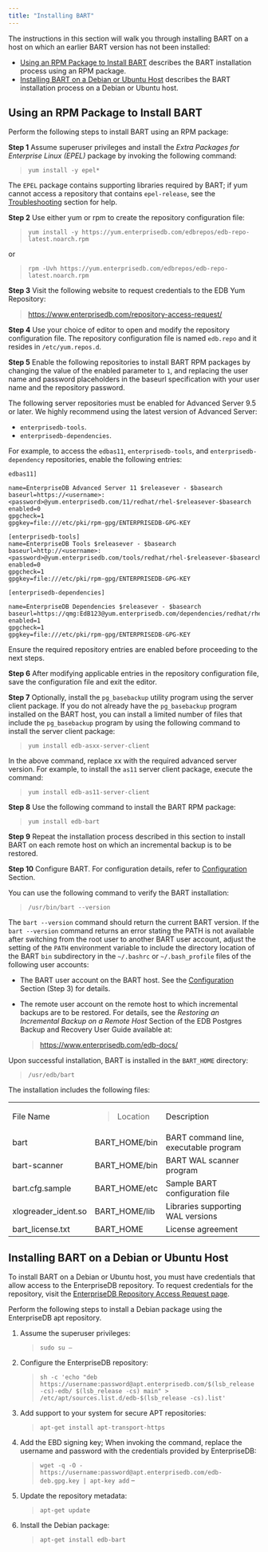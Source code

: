 ```yaml
---
title: "Installing BART"
---
```


The instructions in this section will walk you through installing BART on a host on which an earlier BART version has not been installed:

-   [Using an RPM Package to Install BART](#installing_bart_using_an_rpm_package) describes the BART installation process using an RPM package.
-   [Installing BART on a Debian or Ubuntu Host](#installing-bart-on-a-debian-or-ubuntu-host) describes the BART installation process on a Debian or Ubuntu host.

<div id="installing_bart_using_an_rpm_package" class="registered_link"></div>

## Using an RPM Package to Install BART

Perform the following steps to install BART using an RPM package:

**Step 1** Assume superuser privileges and install the *Extra Packages for Enterprise Linux (EPEL)* package by invoking the following command:

> `yum install -y epel*`

The `EPEL` package contains supporting libraries required by BART; if yum cannot access a repository that contains `epel-release`, see the [Troubleshooting](../04_troubleshooting/#troubleshooting) section for help.

**Step 2** Use either yum or rpm to create the repository configuration file:

> `yum install -y https://yum.enterprisedb.com/edbrepos/edb-repo-latest.noarch.rpm`

or

> `rpm -Uvh https://yum.enterprisedb.com/edbrepos/edb-repo-latest.noarch.rpm`

**Step 3** Visit the following website to request credentials to the EDB Yum Repository:

> <https://www.enterprisedb.com/repository-access-request/>

**Step 4** Use your choice of editor to open and modify the repository configuration file. The repository configuration file is named `edb.repo` and it resides in `/etc/yum.repos.d`.

**Step 5** Enable the following repositories to install BART RPM packages by changing the value of the enabled parameter to `1`, and replacing the user name and password placeholders in the baseurl specification with your user name and the repository password.

The following server repositories must be enabled for Advanced Server 9.5 or later. We highly recommend using the latest version of Advanced Server:

-   `enterprisedb-tools`.
-   `enterprisedb-dependencies`.

For example, to access the `edbas11`, `enterprisedb-tools`, and `enterprisedb-dependency` repositories, enable the following entries:

```
edbas11]

name=EnterpriseDB Advanced Server 11 $releasever - $basearch
baseurl=https://<username>:<password>@yum.enterprisedb.com/11/redhat/rhel-$releasever-$basearch
enabled=0
gpgcheck=1
gpgkey=file:///etc/pki/rpm-gpg/ENTERPRISEDB-GPG-KEY

[enterprisedb-tools]
name=EnterpriseDB Tools $releasever - $basearch
baseurl=http://<username>:<password>@yum.enterprisedb.com/tools/redhat/rhel-$releasever-$basearch
enabled=0
gpgcheck=1
gpgkey=file:///etc/pki/rpm-gpg/ENTERPRISEDB-GPG-KEY

[enterprisedb-dependencies]

name=EnterpriseDB Dependencies $releasever - $basearch
baseurl=https://qmg:EdB123@yum.enterprisedb.com/dependencies/redhat/rhel-$releasever-$basearch
enabled=1
gpgcheck=1
gpgkey=file:///etc/pki/rpm-gpg/ENTERPRISEDB-GPG-KEY
```

Ensure the required repository entries are enabled before proceeding to the next steps.

**Step 6** After modifying applicable entries in the repository configuration file, save the configuration file and exit the editor.

**Step 7** Optionally, install the `pg_basebackup` utility program using the server client package. If you do not already have the `pg_basebackup` program installed on the BART host, you can install a limited number of files that include the `pg_basebackup` program by using the following command to install the server client package:

> `yum install edb-asxx-server-client`

In the above command, replace xx with the required advanced server version. For example, to install the `as11` server client package, execute the command:

> `yum install edb-as11-server-client`

**Step 8** Use the following command to install the BART RPM package:

> `yum install edb-bart`

**Step 9** Repeat the installation process described in this section to install BART on each remote host on which an incremental backup is to be restored.

**Step 10** Configure BART. For configuration details, refer to [Configuration](../03_configuration/#configuration) Section.

You can use the following command to verify the BART installation:

> `/usr/bin/bart --version`

The `bart --version` command should return the current BART version. If the `bart --version` command returns an error stating the PATH is not available after switching from the root user to another BART user account, adjust the setting of the `PATH` environment variable to include the directory location of the BART `bin` subdirectory in the `~/.bashrc` or `~/.bash_profile` files of the following user accounts:

-   The BART user account on the BART host. See the [Configuration](../03_configuration/#configuration) Section (Step 3) for details.

-   The remote user account on the remote host to which incremental backups are to be restored. For details, see the *Restoring an Incremental Backup on a Remote Host* Section of the EDB Postgres Backup and Recovery User Guide available at:

    > <https://www.enterprisedb.com/edb-docs/>

Upon successful installation, BART is installed in the `BART_HOME` directory:

> `/usr/edb/bart`

The installation includes the following files:

<table><colgroup><col style="width: 31%" /><col style="width: 22%" /><col style="width: 45%" /></colgroup><tbody><tr class="odd"><td>File Name</td><td><blockquote><p>Location</p></blockquote></td><td>Description</td></tr><tr class="even"><td>bart</td><td>BART_HOME/bin</td><td>BART command line, executable program</td></tr><tr class="odd"><td>bart-scanner</td><td>BART_HOME/bin</td><td>BART WAL scanner program</td></tr><tr class="even"><td>bart.cfg.sample</td><td>BART_HOME/etc</td><td>Sample BART configuration file</td></tr><tr class="odd"><td>xlogreader_ident.so</td><td>BART_HOME/lib</td><td>Libraries supporting WAL versions</td></tr><tr class="even"><td>bart_license.txt</td><td>BART_HOME</td><td>License agreement</td></tr></tbody></table>

<div id="installing_bart_on_a_debian_or_ubuntu_host" class="registered_link"></div>

## Installing BART on a Debian or Ubuntu Host

To install BART on a Debian or Ubuntu host, you must have credentials that allow access to the EnterpriseDB repository. To request credentials for the repository, visit the [EnterpriseDB Repository Access Request page](https://www.enterprisedb.com/repository-access-request/).

Perform the following steps to install a Debian package using the EnterpriseDB apt repository.

1.  Assume the superuser privileges:

    > `sudo su –`

2.  Configure the EnterpriseDB repository:

    > `sh -c 'echo "deb https://username:password@apt.enterprisedb.com/$(lsb_release -cs)-edb/ $(lsb_release -cs) main" > /etc/apt/sources.list.d/edb-$(lsb_release -cs).list'`

3.  Add support to your system for secure APT repositories:

    > `apt-get install apt-transport-https`

4.  Add the EBD signing key; When invoking the command, replace the username and password with the credentials provided by EnterpriseDB:

    > `wget -q -O - https://username:password@apt.enterprisedb.com/edb-deb.gpg.key | apt-key add` –

5.  Update the repository metadata:

    > `apt-get update`

6.  Install the Debian package:

    > `apt-get install edb-bart`
